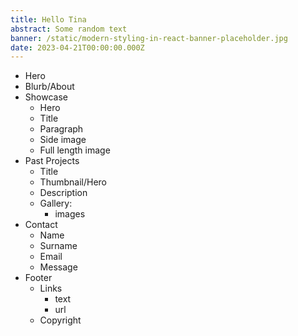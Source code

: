 ```yaml
---
title: Hello Tina
abstract: Some random text
banner: /static/modern-styling-in-react-banner-placeholder.jpg
date: 2023-04-21T00:00:00.000Z
---
```


* Hero
* Blurb/About
* Showcase
  * Hero
  * Title
  * Paragraph
  * Side image
  * Full length image
* Past Projects
  * Title
  * Thumbnail/Hero
  * Description
  * Gallery:
    * images
* Contact
  * Name
  * Surname
  * Email
  * Message
* Footer
  * Links
    * text
    * url
  * Copyright
